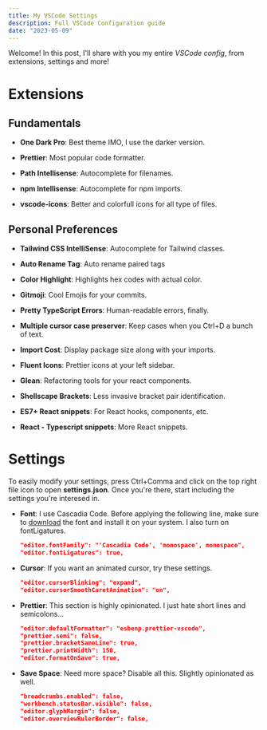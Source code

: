 ```yaml
---
title: My VSCode Settings
description: Full VSCode Configuration guide
date: "2023-05-09"
---
```


Welcome! In this post, I'll share with you my entire _VSCode config_, from extensions, settings and more!

# Extensions

## Fundamentals

- **One Dark Pro**: Best theme IMO, I use the darker version.

- **Prettier**: Most popular code formatter.

- **Path Intellisense**: Autocomplete for filenames.

- **npm Intellisense**: Autocomplete for npm imports.

- **vscode-icons**: Better and colorfull icons for all type of files.

## Personal Preferences

- **Tailwind CSS IntelliSense**: Autocomplete for Tailwind classes.

- **Auto Rename Tag**: Auto rename paired tags

- **Color Highlight**: Highlights hex codes with actual color.

- **Gitmoji**: Cool Emojis for your commits.

- **Pretty TypeScript Errors**: Human-readable errors, finally.

- **Multiple cursor case preserver**: Keep cases when you Ctrl+D a bunch of text.

- **Import Cost**: Display package size along with your imports.

- **Fluent Icons**: Prettier icons at your left sidebar.

- **Glean**: Refactoring tools for your react components.

- **Shellscape Brackets**: Less invasive bracket pair identification.

- **ES7+ React snippets**: For React hooks, components, etc.

- **React - Typescript snippets**: More React snippets.

# Settings

To easily modify your settings, press Ctrl+Comma and click on the top right file icon to open **settings.json**.
Once you're there, start including the settings you're interesed in.

- **Font**: I use Cascadia Code. Before applying the following line, make sure to [download](https://github.com/microsoft/cascadia-code/releases/tag/v2111.01) the font and install it on your system. I also turn on fontLigatures.

  ```json title="settings.json"
  "editor.fontFamily": "'Cascadia Code', 'monospace', monospace",
  "editor.fontLigatures": true,
  ```

- **Cursor**: If you want an animated cursor, try these settings.

  ```json title="settings.json"
  "editor.cursorBlinking": "expand",
  "editor.cursorSmoothCaretAnimation": "on",
  ```

- **Prettier**: This section is highly opinionated. I just hate short lines and semicolons...

  ```json title="settings.json"
  "editor.defaultFormatter": "esbenp.prettier-vscode",
  "prettier.semi": false,
  "prettier.bracketSameLine": true,
  "prettier.printWidth": 150,
  "editor.formatOnSave": true,
  ```

- **Save Space**: Need more space? Disable all this. Slightly opinionated as well.

  ```json title="settings.json"
  "breadcrumbs.enabled": false,
  "workbench.statusBar.visible": false,
  "editor.glyphMargin": false,
  "editor.overviewRulerBorder": false,
  ```
